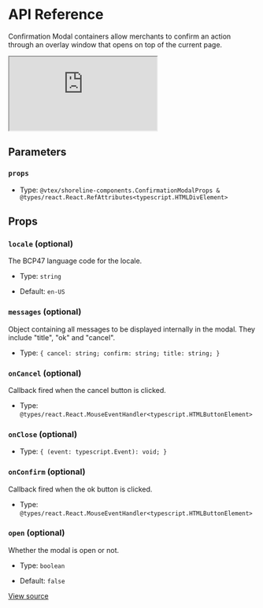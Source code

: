 # API Reference

Confirmation Modal containers allow merchants to confirm an action through an overlay window that opens on top of the current page.

<iframe src="https://620e870c28c4ae003a705d42-atldidbxqa.chromatic.com/?path=/story/components-confirmation-modal--play&full=1&shortcuts=false&singleStory=true" 
    style={{"width":"100%","height":600,"border":0,"borderRadius":4}}></iframe>

## Parameters

### `props`

- Type: `@vtex/shoreline-components.ConfirmationModalProps & @types/react.React.RefAttributes<typescript.HTMLDivElement>`

## Props

### `locale` (optional)

The BCP47 language code for the locale.

- Type: `string`

- Default: `en-US`

### `messages` (optional)

Object containing all messages to be displayed internally in the modal. They include "title", "ok" and "cancel".

- Type: `{ cancel: string; confirm: string; title: string; }`

### `onCancel` (optional)

Callback fired when the cancel button is clicked.

- Type: `@types/react.React.MouseEventHandler<typescript.HTMLButtonElement>`

### `onClose` (optional)

- Type: `{ (event: typescript.Event): void; }`

### `onConfirm` (optional)

Callback fired when the ok button is clicked.

- Type: `@types/react.React.MouseEventHandler<typescript.HTMLButtonElement>`

### `open` (optional)

Whether the modal is open or not.

- Type: `boolean`

- Default: `false`

[View source](https://github.com/vtex/shoreline/blob/ad4693b44/packages/components/src/confirmation-modal/confirmation-modal.tsx#L40)
